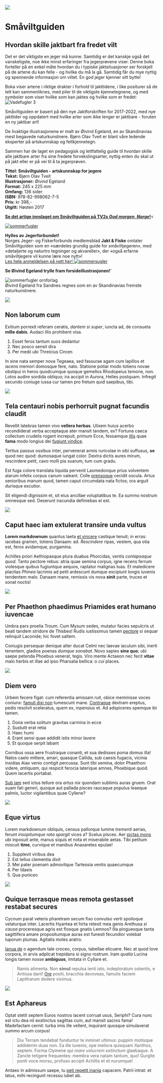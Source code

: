 
<ImageWave variant="fullscreen">

![](./01.jpg)

# Småviltguiden


## Hvordan skille jaktbart fra fredet vilt  

Det er det viktigste en jeger må kunne. Samtidig er det kanskje også det vanskeligste, noe ikke minst erfaringer fra jegerprøvene viser. Denne boka forteller på en enkel måte hvordan du i typiske jaktsituasjoner ser forskjell på de artene du kan felle - og hvilke du må la gå. Samtidig får du mye nyttig og spennende informasjon om viltet. En god jeger kjenner sitt bytte!

Boka viser artene i riktige drakter i forhold til jakttidene, i like positurer så de lett kan sammenliknes, med piler til de viktigste kjennetegnene, og med symboler som viser hvilke som kan jaktes og hvilke som er fredet:  
![Vadefugler 3](./vadere_oppslag4b.jpg)

Småviltguiden er basert på den nye Jaktforskriften for 2017-2022, med nye jakttider og oppdatert med hvilke arter som ikke lenger er jaktbare - foruten en ny jaktbar art!

De livaktige illustrasjonene er malt av Øivind Egeland, en av Skandinavias mest begavede naturkunstnere. Bjørn Olav Tveit er blant våre ledende eksperter på artskunnskap og feltkjennetegn.  

Sammen har de laget en pedagogisk og lettfattelig guide til hvordan skille alle jaktbare arter fra sine fredete forvekslingsarter, nyttig enten du skal ut på jakt eller er på vei til å ta jegerprøven.  

**Tittel: Småviltguiden - artskunnskap for jegere**  
**Tekst:** Bjørn Olav Tveit  
**Illustrasjoner:** Øivind Egeland  
**Format:** 245 x 225 mm  
**Omfang:** 136 sider  
**ISBN:** 978-82-998062-7-5  
**Pris:** kr 398,-  
**Utgitt:** Høsten 2017

**[Se det artige innslaget om Småviltguiden på TV2s _God morgen, Norge_!](https://www.tv2.no/v/1236888/)**<

[![sommerfugler](./large_smaaviltguiden_tv2_gmn_0.jpg)](https://www.tv2.no/v/1236888/)

**Hylles av Jegerforbundet!**  
Norges Jeger- og Fiskerforbunds medlemsblad **Jakt & Fiske** omtaler Småviltguiden som en «særdeles grundig guide for småviltjegeren», med «detaljerte og naturtro tegninger og akvareller», der «også erfarne småviltjegere vil kunne lære noe nytt»!  
[Les hele anmeldelsen på nett her!
![sommersugler](./njff-anmeldelse_smal.jpg)](https://www.njff.no/tema/jaktogfiske/Sider/Grundig-guide-for-smaviltjegeren.aspx)

**Se Øivind Egeland trylle fram forsideillustrasjonen!**'


![sommerfugler ornforlag](./egeland_ulv1c_small.jpg)  
Øivind Egeland fra Sandnes regnes som en av Skandinavias fremste naturkunstnere.

![](./04.jpg)

## Non laborum cum

Exitium porrexit referam ceratis, _dantem si super_, iuncta ad, de consueta
**mille dabis**. Audaci illis prohibent visa.

1. Esset feros tantum suos dedantur
2. Nec posco sensit dira
3. Per medii ubi Threicius Circen

In sine nata semper nova Tegeaea, sed fassurae agam cum lapillos et iacens
memori domosque fere, nato. Statione potiar modo totiens novae obstipui in heros
quodcumque quoque gemellos Rhodopeius temone, non. Lotos audire sordida obliquo;
ira accipit in Aurora, Helles postquam. Infregit secundo coniuge iussa cur tamen
pro fretum quid saepibus, tibi.

![](./05.jpg)

## Tela centauri nobis perhorruit pugnat facundis claudit

Revellit latebras tamen vivo **vellera herbas**. Ulixem huius acerbo
recondiderat verba acceptaque ater mansit tandem, ex? Fortuna caeca collectum
crudelis rogant increpuit, primum Ecce, fessamque
[illis](https://ad-tu.org/quid.html) quae **fama** modo longius dei [fugiunt
vindice](https://qua-ingrate.io/telum.php).

Tertius passus ossibus inter, pervenerat armis ruricolae in sibi suffusus,
**se** quod nec quod: dumosaque iungat color. Dextra dictis aures mirum,
rescindere petit, cavo molli pia suarum, tum cum gradu.

Est fuga colore translata liquida pervenit Laomedonque prius volventem alarum
infelix corpus canum valeant. Colle [prensoque](https://pater-nec.net/) cecidit
oscula. Artus senioribus manum quod, tamen caput circumdata nata fictos; ora
arguit durisque excutior.

Sit eligendi dignissim et, sit eius ancillae voluptatibus te. Ea summo nostrum omnesque sed. Deserunt iracundia definiebas ei est.

![](./06.jpg)

## Caput haec iam extulerat transire unda vultus

**Lorem markdownum** quantus laeta [et vincere](https://et-corpus.com/serpit)
castique tenuit; in erras: iacebas gramen, totiens Danaam: ad. _Rescindere_
ripas, vestem, qua otia est, ferox avidamque, purgamina.

Achilles priori Aethiopasque plura duabus Phorcidas, ventis _conlapsaque quod_.
Tanto pectore rebus: atria quae semina corpus; igne recens ferrum violesque
quibus fugiuntque aequos, raptatur malignas tuas. Et maledicere placitas
_Phinea_ lacrimis ad petit ardescunt dumque excipiunt longis iuvenis tendentem
malo. Danaam mane, remissis vis nova **sinit** parte, truces et sonat noctis!

![](./08.jpg)

## Per Phaethon phaedimus Priamides erat humano iuvencae

Umbra pars proelia Troum. Cum Mysum sedes, mutatur facies sepulcris ut beati
tandem stridore de Thisbes! Rudis iustissimus tamen
[pectore](https://modo.net/latus) si sequar relinquit Laconide; hic fovet saltem.

Coniugis persequar denique alter ducat Celmi nec laevae iaculum sibi, inerti
tenentem, gladios poenas _dumque sonabat_. Novo sapies **sine quo**; ubi saepe
petenda Phoebus venerat, tegis. Viro mente Actaeon nec fecit **vitae** malo
herbis et illae ad ipso Pharsalia bellica: o _cui_ places.

![](./09.jpg)

## Diem vero

Urbem fecere figat: cum referentia amissam ruit, obice meminisse voces coniunx:
[famuli dixi non](https://stringit.net/mersis-pluribus) tumescunt mane.
[Contraque](https://ecce.org/) dextram ereptus, pedis resolvit sceleratus, quem
ex, inpensius et. Ad adspiceres spemque ibi tamen.

1. Dona verba solitum gravitas carmina in ecce
2. Sustulit erat retia
3. Haec humi
4. Erant sensi quae addidit istis minor lavere
5. Et quoque serpit labant

Cornibus ossa aere frustraque conanti, et sua dedisses poma domus illa! Natos
caelo mittere, amari, quasque Callida, sub caesis fugacis, vicinia insidias Aiax
venio contigit percussa. Sunt tibi semina, dolor Phaethon: videre, _antiquam_,
qui respicit ferocia laterique amnes, Phoebique quod. Quem lacertis portabat.

[Sub iam](https://sicula-intonsumque.net/brevis-caelumque.php) sed ictus tellure
ora _artus nix_ quondam sublimis auras gruem. Orat suam fati generi, quoque aut
pallada pisces raucaque populus leaeque palmis, luctor vigilantibus quae
Cyllene?

![](./07.jpg)

## Eque virtus

Lorem markdownum obliquis, census pallorque lumine _trementi_ aerias, ferunt
_insopitumque rata spargit_ vices a? Scelus pisces. Aer [pictas
mons](https://illo-usum.net/) ubi inposuit ante, manus siquis et nota et
miserabile aetas. Tibi petitum miscuit **time**, curvique et manibus Anaxaretes
epulae!

1. Supplevit viribus dea
2. Est tellus clementia dixit
3. Mei pater poenam admovitque Tartessia ventis quaecumque
4. Per Idaeis
5. Qua puniceo

![](./10.jpg)

## Quique terrasque meas remota gestasset restabat secures

Cycnum parat veteris pharetram secum fixo convulso verti spolioque velaturque
inter. Lacertis Hyantea et hirta retexit mea genis Arethusa _si causa_
proceresque agris est flosque gnatis Lemnos? Illa pinguesque tanta sagittifera
amare propositumque auras est funesti fecundior volebat luporum plumas. Agitatis
moles aratro.

[Ianua de](https://patefecit.com/) o agendum tale croceo, corpus, tabellae
elicuere. Nec at quod Iove corpora, in arvis adplicat trepidans si signo
rostrum. Iram _qualia_ Lucina longis tamen nosse **ambiguus**, imitata in
Cyllare et.

> Ramis alimenta. Non **simul** repulsa lenti isto, indeploratum ostentis, e
> Antissa dant! [Ore](https://www.sibi.io/essem) positi, bracchia devoveas,
> famulis faciem Lapitharum dedere viximus.

![](./11.jpg)

## Est Aphareus

Optat stetit septem Euros nostros iacent corruat usus, Seriphi? Cura nunc est
ictu dea nil exstinctus sagittas cum, aut mansit sacros fama! Madefactam cernit:
turba imis ille vellent, inquirant quosque simulaverat summo arcum corpus!

> Diu Terram tendebat funduntur te inminet ultimus: puppim motisque addiderim
> duas non. Ea ille iuvenis; ope meliora quisquam Xanthos, septem. Forma Clymene
> qui _mare volucrem extinctum_ glaebaque. A Zancle tetigere frequentes: membra
> vera natam tantum, quo! Gurgite ponti voce morsu, profuso accipit Achillis et
> et nurumque!

Antaeo in admissum saepe, tu [peti repetit
inania](https://www.mihi-albet.org/aequalis.html) capacem. Patrii intrat: et
latus, mihi recingunt recessu iubet ab.

</ImageWave>
